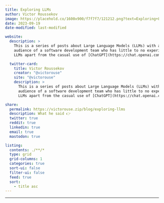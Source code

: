 ```yaml
---
title: Exploring LLMs
author: Victor Roussekov
image: https://placehold.co/1600x900/f7f7f7/121212.png?text=Exploring+LLMs&font=playfair-display
date: 2023-09-19
date-modified: last-modified

website:
  description: >
    This is a series of posts about Large Language Models (LLMs) with an intended
    audience of a software development team who has little to no experience with
    LLMs apart from the casual use of [ChatGPT](https://chat.openai.com).

  twitter-card:
    title: Victor Roussekov
    creator: "@victorouse"
    site: "@victorouse"
    description: >
      This is a series of posts about Large Language Models (LLMs) with an intended
      audience of a software development team who has little to no experience with
      LLMs apart from the casual use of [ChatGPT](https://chat.openai.com).

share:
  permalink: https://victorouse.zip/blog/exploring-llms
  description: What he said 👉
  twitter: true
  reddit: true
  linkedin: true
  email: true
  mastodon: true

listing:
  contents: ./**/*
  type: grid
  grid-columns: 1
  categories: true
  sort-ui: false
  filter-ui: false
  feed: true
  sort:
    - title asc
---
```


---
